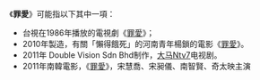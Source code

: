《'''罪愛'''》可能指以下其中一項：

* 台視在1986年播放的電視劇《[[罪愛_(電視劇)|罪愛]]》；
* 2010年製造，有關「懶得餓死」的河南青年楊鎖的電影《[[罪愛_(電影)|罪愛]]》。
* 2011年	Double Vision Sdn Bhd制作，[[大马|大马]][[Ntv7|Ntv7]]电视剧。
* 2011年南韓電影，《[[罪愛_(韓國電影)|罪愛]]》，宋慧喬、宋昶儀、南智賢、奇太映主演

{{disambig|CAT=二字作品消歧義}}